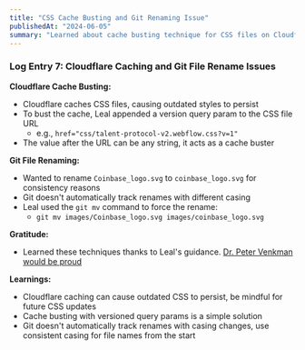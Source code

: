 ```yaml
---
title: "CSS Cache Busting and Git Renaming Issue"
publishedAt: "2024-06-05"
summary: "Learned about cache busting technique for CSS files on Cloudflare and fix a file renaming issue with Git"
---
```


### Log Entry 7: Cloudflare Caching and Git File Rename Issues

**Cloudflare Cache Busting:**

- Cloudflare caches CSS files, causing outdated styles to persist
- To bust the cache, Leal appended a version query param to the CSS file URL
  - e.g., `href="css/talent-protocol-v2.webflow.css?v=1"`
- The value after the URL can be any string, it acts as a cache buster

**Git File Renaming:**

- Wanted to rename `Coinbase_logo.svg` to `coinbase_logo.svg` for consistency reasons
- Git doesn't automatically track renames with different casing
- Leal used the `git mv` command to force the rename:
  - `git mv images/Coinbase_logo.svg images/coinbase_logo.svg`

**Gratitude:**

- Learned these techniques thanks to Leal's guidance. [Dr. Peter Venkman would be proud](https://warpcast.com/pcbo/0x66f25aa3)

**Learnings:**

- Cloudflare caching can cause outdated CSS to persist, be mindful for future CSS updates
- Cache busting with versioned query params is a simple solution
- Git doesn't automatically track renames with casing changes, use consistent casing for file names from the start
